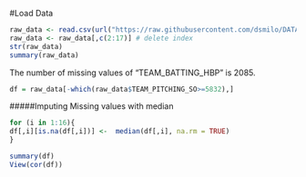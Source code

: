 #Load Data

```r
raw_data <- read.csv(url("https://raw.githubusercontent.com/dsmilo/DATA621/master/HW1/data/moneyball-training-data.csv")) 
raw_data <- raw_data[,c(2:17)] # delete index
str(raw_data)
summary(raw_data)
```

The number of missing values of "TEAM_BATTING_HBP"  is 2085.

```r
df = raw_data[-which(raw_data$TEAM_PITCHING_SO>=5832),]
```

#####Imputing Missing values with median
```r
for (i in 1:16){
df[,i][is.na(df[,i])] <-  median(df[,i], na.rm = TRUE)
}

summary(df)
View(cor(df))
```


